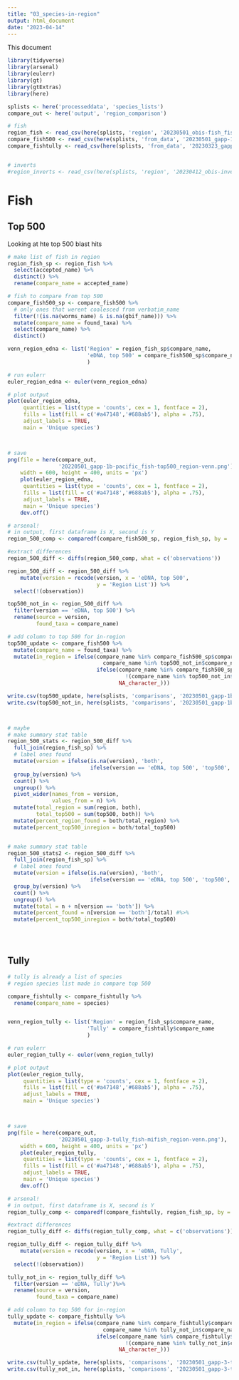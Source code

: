 ```yaml
---
title: "03_species-in-region"
output: html_document
date: "2023-04-14"
---
```


This document


```r
library(tidyverse)
library(arsenal)
library(eulerr)
library(gt)
library(gtExtras)
library(here)

splists <- here('processeddata', 'species_lists')
compare_out <- here('output', 'region_comparison')
```


```r
# fish
region_fish <- read_csv(here(splists, 'region', '20230501_obis-fish_fishbase_nep.csv'))[-1]
compare_fish500 <- read_csv(here(splists, 'from_data', '20230501_gapp-1b-pacific_fish-top500-worrms.csv'))
compare_fishtully <- read_csv(here(splists, 'from_data', '20230323_gapp-3-tully_12sfish-sp.csv'))


# inverts
#region_inverts <- read_csv(here(splists, 'region', '20230412_obis-invertebrates_nep.csv'))

```
# Fish


## Top 500
Looking at hte top 500 blast hits
```r
# make list of fish in region
region_fish_sp <- region_fish %>%
  select(accepted_name) %>%
  distinct() %>%
  rename(compare_name = accepted_name)

# fish to compare from top 500
compare_fish500_sp <- compare_fish500 %>%
  # only ones that werent coalesced from verbatim_name
  filter(!(is.na(worms_name) & is.na(gbif_name))) %>%
  mutate(compare_name = found_taxa) %>%
  select(compare_name) %>%
  distinct()

venn_region_edna <- list('Region' = region_fish_sp$compare_name,
                         'eDNA, top 500' = compare_fish500_sp$compare_name
                         )

# run eulerr
euler_region_edna <- euler(venn_region_edna)

# plot output
plot(euler_region_edna,
     quantities = list(type = 'counts', cex = 1, fontface = 2),
     fills = list(fill = c('#a47148','#688ab5'), alpha = .75),
     adjust_labels = TRUE,
     main = 'Unique species')



# save
png(file = here(compare_out, 
                '20220501_gapp-1b-pacific_fish-top500_region-venn.png'), 
    width = 600, height = 400, units = 'px')
    plot(euler_region_edna,
     quantities = list(type = 'counts', cex = 1, fontface = 2),
     fills = list(fill = c('#a47148','#688ab5'), alpha = .75),
     adjust_labels = TRUE,
     main = 'Unique species')
    dev.off()
```

```r

# arsenal!
# in output, first dataframe is X, second is Y
region_500_comp <- comparedf(compare_fish500_sp, region_fish_sp, by = 'compare_name')

#extract differences
region_500_diff <- diffs(region_500_comp, what = c('observations'))

region_500_diff <- region_500_diff %>%
    mutate(version = recode(version, x = 'eDNA, top 500',
                            y = 'Region List')) %>%
  select(!(observation)) 

top500_not_in <- region_500_diff %>%
  filter(version == 'eDNA, top 500') %>%
  rename(source = version,
         found_taxa = compare_name)

# add column to top 500 for in-region
top500_update <- compare_fish500 %>%
  mutate(compare_name = found_taxa) %>%
  mutate(in_region = ifelse(compare_name %in% compare_fish500_sp$compare_name & 
                              compare_name %in% top500_not_in$compare_name, "no", 
                            ifelse(compare_name %in% compare_fish500_sp$compare_name & 
                                     !(compare_name %in% top500_not_in$compare_name), 'yes',
                                   NA_character_)))

write.csv(top500_update, here(splists, 'comparisons', '20230501_gapp-1b-pacific_fish-top500_compared-region.csv'))
write.csv(top500_not_in, here(splists, 'comparisons', '20230501_gapp-1b-pacific_fish-top500_out-of-region.csv'))



# maybe
# make summary stat table
region_500_stats <- region_500_diff %>%
  full_join(region_fish_sp) %>%
  # label ones found
  mutate(version = ifelse(is.na(version), 'both', 
                          ifelse(version == 'eDNA, top 500', 'top500', 'region'))) %>%
  group_by(version) %>%
  count() %>%
  ungroup() %>%
  pivot_wider(names_from = version, 
              values_from = n) %>%
  mutate(total_region = sum(region, both),
         total_top500 = sum(top500, both)) %>%
  mutate(percent_region_found = both/total_region) %>%
  mutate(percent_top500_inregion = both/total_top500)


# make summary stat table
region_500_stats2 <- region_500_diff %>%
  full_join(region_fish_sp) %>%
  # label ones found
  mutate(version = ifelse(is.na(version), 'both', 
                          ifelse(version == 'eDNA, top 500', 'top500', 'region'))) %>%
  group_by(version) %>%
  count() %>%
  ungroup() %>%
  mutate(total = n + n[version == 'both']) %>%
  mutate(percent_found = n[version == 'both']/total) #%>%
  mutate(percent_top500_inregion = both/total_top500)





```


## Tully


```r
# tully is already a list of species
# region species list made in compare top 500

compare_fishtully <- compare_fishtully %>%
  rename(compare_name = species)


venn_region_tully <- list('Region' = region_fish_sp$compare_name,
                         'Tully' = compare_fishtully$compare_name
                         )

# run eulerr
euler_region_tully <- euler(venn_region_tully)

# plot output
plot(euler_region_tully,
     quantities = list(type = 'counts', cex = 1, fontface = 2),
     fills = list(fill = c('#a47148','#688ab5'), alpha = .75),
     adjust_labels = TRUE,
     main = 'Unique species')



# save
png(file = here(compare_out, 
                '20230501_gapp-3-tully_fish-mifish_region-venn.png'), 
    width = 600, height = 400, units = 'px')
    plot(euler_region_tully,
     quantities = list(type = 'counts', cex = 1, fontface = 2),
     fills = list(fill = c('#a47148','#688ab5'), alpha = .75),
     adjust_labels = TRUE,
     main = 'Unique species')
    dev.off()
```



```r


# arsenal!
# in output, first dataframe is X, second is Y
region_tully_comp <- comparedf(compare_fishtully, region_fish_sp, by = 'compare_name')

#extract differences
region_tully_diff <- diffs(region_tully_comp, what = c('observations'))

region_tully_diff <- region_tully_diff %>%
    mutate(version = recode(version, x = 'eDNA, Tully',
                            y = 'Region List')) %>%
  select(!(observation)) 

tully_not_in <- region_tully_diff %>%
  filter(version == 'eDNA, Tully')%>%
  rename(source = version,
         found_taxa = compare_name)

# add column to top 500 for in-region
tully_update <- compare_fishtully %>%
  mutate(in_region = ifelse(compare_name %in% compare_fishtully$compare_name & 
                              compare_name %in% tully_not_in$compare_name, "no", 
                            ifelse(compare_name %in% compare_fishtully$compare_name & 
                                     !(compare_name %in% tully_not_in$compare_name), 'yes',
                                   NA_character_)))

write.csv(tully_update, here(splists, 'comparisons', '20230501_gapp-3-tully_fish-mifish_compared-region.csv'))
write.csv(tully_not_in, here(splists, 'comparisons', '20230501_gapp-3-tully_fish-mifish_out-of-region.csv'))


```

